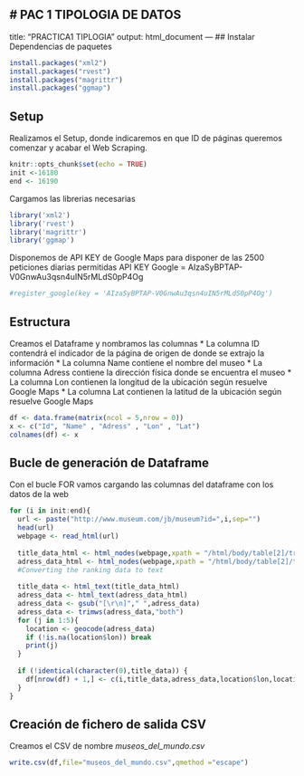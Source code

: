 # PAC 1 TIPOLOGIA DE DATOS
---
title: "PRACTICA1 TIPLOGIA"
output: html_document
---
## Instalar Dependencias de paquetes

```r
install.packages("xml2")
install.packages("rvest")
install.packages("magrittr")
install.packages("ggmap")
```
## Setup

Realizamos el Setup, donde indicaremos en que ID de páginas queremos comenzar y acabar el Web Scraping.

```r
knitr::opts_chunk$set(echo = TRUE)
init <-16180
end <- 16190
```

Cargamos las librerias necesarias

```r
library('xml2')
library('rvest')
library('magrittr')
library('ggmap')
```

Disponemos de API KEY de Google Maps para disponer de las 2500 peticiones diarias permitidas
API KEY Google = AIzaSyBPTAP-V0GnwAu3qsn4uIN5rMLdS0pP4Og

```r
#register_google(key = 'AIzaSyBPTAP-V0GnwAu3qsn4uIN5rMLdS0pP4Og')
```

## Estructura

Creamos el Dataframe y nombramos las columnas
* La columna ID contendrá el indicador de la página de origen de donde se extrajo la información
* La columna Name contiene el nombre del museo
* La columna Adress contiene la dirección física donde se encuentra el museo
* La columna Lon contienen la longitud de la ubicación según resuelve Google Maps
* La columna Lat contienen la latitud de la ubicación según resuelve Google Maps

```r
df <- data.frame(matrix(ncol = 5,nrow = 0))
x <- c("Id", "Name" , "Adress" , "Lon" , "Lat")
colnames(df) <- x
```

## Bucle de generación de Dataframe

Con el bucle FOR vamos cargando las columnas del dataframe con los datos de la web

```r
for (i in init:end){
  url <- paste("http://www.museum.com/jb/museum?id=",i,sep="")
  head(url)
  webpage <- read_html(url)
  
  title_data_html <- html_nodes(webpage,xpath = "/html/body/table[2]/tr/td/center/b/font")
  adress_data_html <- html_nodes(webpage,xpath = "/html/body/table[2]/tr/td/p/font")
  #Converting the ranking data to text
  
  title_data <- html_text(title_data_html)
  adress_data <- html_text(adress_data_html)
  adress_data <- gsub("[\r\n]"," ",adress_data)
  adress_data <- trimws(adress_data,"both")
  for (j in 1:5){
    location <- geocode(adress_data)
    if (!is.na(location$lon)) break
    print(j)
  }
  
  if (!identical(character(0),title_data)) {
    df[nrow(df) + 1,] <- c(i,title_data,adress_data,location$lon,location$lat)
  } 
}
```

## Creación de fichero de salida CSV

Creamos el CSV de nombre *museos_del_mundo.csv*

```r
write.csv(df,file="museos_del_mundo.csv",qmethod ="escape")
```

